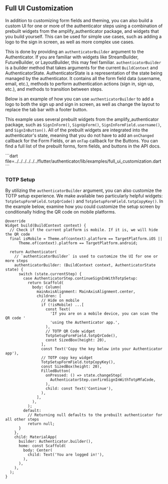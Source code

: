 
## Full UI Customization

In addition to customizing form fields and theming, you can also build a custom UI for one or more of the <Link isExternal href="https://pub.dev/documentation/amplify_authenticator/latest/amplify_authenticator/AuthenticatorStep.html">authenticator steps</Link> using a combination of prebuilt widgets from the amplify_authenticator package, and widgets that you build yourself. This can be used for simple use cases, such as adding a logo to the sign in screen, as well as more complex use cases.

This is done by providing an `authenticatorBuilder` argument to the Authenticator. If you are familiar with widgets like <Link isExternal href="https://api.flutter.dev/flutter/widgets/StreamBuilder-class.html">StreamBuilder</Link>, <Link isExternal href="https://api.flutter.dev/flutter/widgets/FutureBuilder-class.html">FutureBuilder</Link>, or <Link isExternal href="https://api.flutter.dev/flutter/widgets/LayoutBuilder-class.html">LayoutBuilder</Link>, this may feel familiar. `authenticatorBuilder` is a builder method that takes arguments for the current `BuildContext` and <Link isExternal href="https://pub.dev/documentation/amplify_authenticator/latest/amplify_authenticator/AuthenticatorState-class.html">AuthenticatorState</Link>. AuthenticatorState is a representation of the state being managed by the authenticator. It contains all the form field data (username, email, etc.), methods to perform authentication actions (sign in, sign up, etc.), and methods to transition between steps.

Below is an example of how you can use `authenticatorBuilder` to add a logo to both the sign up and sign in screen, as well as change the layout to replace the tab bar with a footer button.

This example uses several prebuilt widgets from the amplify_authenticator package, such as `SignInForm()`, `SignUpForm()`, `SignInFormField.username()`, and `SignInButton()`. All of the prebuilt widgets are integrated into the authenticator's state, meaning that you do not have to add an `onChanged` callback for the Form Fields, or an `onTap` callback for the Buttons. You can find a full list of the prebuilt forms, form fields, and buttons in <Link isExternal href="https://pub.dev/documentation/amplify_authenticator/latest/amplify_authenticator/amplify_authenticator-library.html">the API docs</Link>.

<ExampleCode>
  ```dart file=../../../../../../flutter/authenticator/lib/examples/full_ui_customization.dart
  ```
</ExampleCode>
  
<FlutterAuthenticatorExample
  id="flutter-authenticator-full-ui-customization"
  useCustomUI={true}
/>

### TOTP Setup

By utilizing the `authenticatorBuilder` argument, you can also customize the TOTP setup experience. We make available two particularly helpful widgets: `TotpSetupFormField.totpQrCode()` and `TotpSetupFormField.totpCopyKey()`. In the example below, examine how you could customize the setup screen by conditionally hiding the QR code on mobile platforms.

```dart{5}
@override
Widget build(BuildContext context) {
  // Check if the current platform is mobile. If it is, we will hide the QR code
  final isMobile = Theme.of(context).platform == TargetPlatform.iOS ||
      Theme.of(context).platform == TargetPlatform.android;

  return Authenticator(
    // `authenticatorBuilder` is used to customize the UI for one or more steps
    authenticatorBuilder: (BuildContext context, AuthenticatorState state) {
      switch (state.currentStep) {
        case AuthenticatorStep.continueSignInWithTotpSetup:
          return Scaffold(
            body: Column(
              mainAxisAlignment: MainAxisAlignment.center,
              children: [
                // Hide on mobile
                if (!isMobile) ...[
                  const Text(
                    'If you are on a mobile device, you can scan the QR code '
                    'using the Authenticator app.',
                  ),
                  // TOTP QR Code widget
                  TotpSetupFormField.totpQrCode(),
                  const SizedBox(height: 20),
                ],
                const Text('Copy the key below into your Authenticator app'),
                // TOTP copy key widget
                TotpSetupFormField.totpCopyKey(),
                const SizedBox(height: 20),
                FilledButton(
                  onPressed: () => state.changeStep(
                    AuthenticatorStep.confirmSignInWithTotpMfaCode,
                  ),
                  child: const Text('Continue'),
                ),
              ],
            ),
          );
        default:
          // Returning null defaults to the prebuilt authenticator for all other steps
          return null;
      }
    },
    child: MaterialApp(
      builder: Authenticator.builder(),
      home: const Scaffold(
        body: Center(
          child: Text('You are logged in!'),
        ),
      ),
    ),
  );
}
```
